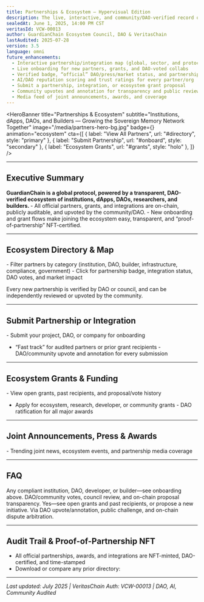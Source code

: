 ```yaml
---
title: Partnerships & Ecosystem — Hypervisual Edition
description: The live, interactive, and community/DAO-verified record of all GuardianChain integrations, institutional partners, ecosystem grants, and on-chain collaborations.
sealedAt: June 1, 2025, 14:00 PM CST
veritasId: VCW-00013
author: GuardianChain Ecosystem Council, DAO & VeritasChain
lastAudited: 2025-07-28
version: 3.5
language: omni
future_enhancements:
  - Interactive partnership/integration map (global, sector, and protocol overlays)
  - Live onboarding for new partners, grants, and DAO-voted collabs
  - Verified badge, “official” DAO/press/market status, and partnership NFT
  - AI/DAO reputation scoring and trust ratings for every partner/org
  - Submit a partnership, integration, or ecosystem grant proposal
  - Community upvotes and annotation for transparency and public review
  - Media feed of joint announcements, awards, and coverage
---
```


<HeroBanner
  title="Partnerships & Ecosystem"
  subtitle="Institutions, dApps, DAOs, and Builders — Growing the Sovereign Memory Network Together"
  image="/media/partners-hero-bg.jpg"
  badge={<VeritasBadge id="VCW-00013" />}
  animation="ecosystem"
  cta={[
    { label: "View All Partners", url: "#directory", style: "primary" },
    { label: "Submit Partnership", url: "#onboard", style: "secondary" },
    { label: "Ecosystem Grants", url: "#grants", style: "holo" },
  ]}
/>

<UtilityBar>
  <SectionTOC sticky scrollSpy animation="fade-in" />
  <QuickActions>
    <CopyButton text="guardian-global.com/whitepaper/partners" />
    <ShareMenu
      platforms={["twitter", "linkedin", "telegram", "farcaster", "email"]}
    />
    <PDFExport />
    <VoiceToggle />
    <ThemeToggle />
    <TranslateMenu
      languages={["en", "es", "zh", "de", "fr", "ar", "hi", "jp"]}
    />
    <TextSizeToggle />
  </QuickActions>
</UtilityBar>

---

## <span id="executive-summary">Executive Summary <InfoIcon /></span>

<Callout type="impact" icon="🤝">
  <b>
    GuardianChain is a global protocol, powered by a transparent, DAO-verified
    ecosystem of institutions, dApps, DAOs, researchers, and builders.
  </b>
</Callout>
- All official partners, grants, and integrations are on-chain, publicly
auditable, and upvoted by the community/DAO. - New onboarding and grant flows
make joining the ecosystem easy, transparent, and “proof-of-partnership”
NFT-certified.

---

## <span id="directory">Ecosystem Directory & Map <WorldIcon /></span>

<PartnerMap interactive />- Filter partners by category (institution, DAO,
builder, infrastructure, compliance, government) - Click for partnership badge,
integration status, DAO votes, and market impact

<Callout type="pro" icon="🌎">
  Every new partnership is verified by DAO or council, and can be independently
  reviewed or upvoted by the community.
</Callout>

---

## <span id="onboard">Submit Partnership or Integration <OnboardIcon /></span>

<PartnershipOnboardForm />- Submit your project, DAO, or company for onboarding
- “Fast track” for audited partners or prior grant recipients - DAO/community
upvote and annotation for every submission

---

## <span id="grants">Ecosystem Grants & Funding <GrantIcon /></span>

<GrantsShowcase />- View open grants, past recipients, and proposal/vote history
- Apply for ecosystem, research, developer, or community grants - DAO
ratification for all major awards

---

## <span id="media">Joint Announcements, Press & Awards <MediaIcon /></span>

<MediaFeed />- Trending joint news, ecosystem events, and partnership media
coverage

---

## <span id="faq">FAQ <HelpIcon /></span>

<FAQ>
  <Question q="Who can partner with GuardianChain?">
    Any compliant institution, DAO, developer, or builder—see onboarding above.
  </Question>
  <Question q="How are partners selected or verified?">
    DAO/community votes, council review, and on-chain proposal transparency.
  </Question>
  <Question q="Can I get funding for my dApp or integration?">
    Yes—see open grants and past recipients, or propose a new initiative.
  </Question>
  <Question q="How are disputes or transparency issues handled?">
    Via DAO upvote/annotation, public challenge, and on-chain dispute
    arbitration.
  </Question>
</FAQ>

---

## <span id="audit">Audit Trail & Proof-of-Partnership NFT <AuditIcon /></span>

- All official partnerships, awards, and integrations are NFT-minted, DAO-certified, and time-stamped
- Download or compare any prior directory: <AuditTrail doc="partners" />

---

_Last updated: July 2025 | VeritasChain Auth: VCW-00013 | DAO, AI, Community Audited_
